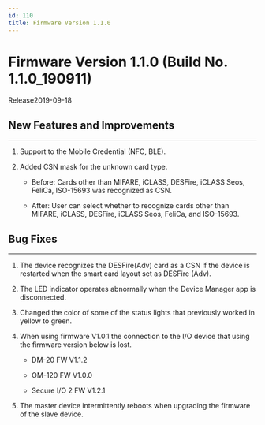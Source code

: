 ```yaml
---
id: 110
title: Firmware Version 1.1.0
---
```


# Firmware Version 1.1.0 (Build No. 1.1.0_190911)

Release<Separator/>2019-09-18

## New Features and Improvements

---

1. Support to the Mobile Credential (NFC, BLE).

1. Added CSN mask for the unknown card type.

    - Before: Cards other than MIFARE, iCLASS, DESFire, iCLASS Seos, FeliCa, ISO-15693 was recognized as CSN.

    - After: User can select whether to recognize cards other than MIFARE, iCLASS, DESFire, iCLASS Seos, FeliCa, and ISO-15693.

## Bug Fixes

---

<BugLists>

1. The device recognizes the DESFire(Adv) card as a CSN if the device is restarted when the smart card layout set as DESFire (Adv).

1. The LED indicator operates abnormally when the Device Manager app is disconnected.

1. Changed the color of some of the status lights that previously worked in yellow to green.

1. When using firmware V1.0.1 the connection to the I/O device that using the firmware version below is lost.

    - DM-20 FW V1.1.2

    - OM-120 FW V1.0.0

    - Secure I/O 2 FW V1.2.1

1. The master device intermittently reboots when upgrading the firmware of the slave device.

</BugLists>
